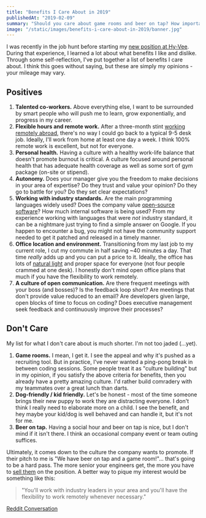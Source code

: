```yaml
---
title: "Benefits I Care About in 2019"
publishedAt: "2019-02-09"
summary: "Should you care about game rooms and beer on tap? How important is working remotely and a flexible schedule? I give my take on what benefits are important to me in 2019."
image: "/static/images/benefits-i-care-about-in-2019/banner.jpg"
---
```


I was recently in the job hunt before starting my [new position at Hy-Vee](/blog/joining-hy-vee). During that experience, I learned a lot about what benefits I like and dislike. Through some self-reflection, I've put together a list of benefits I care about. I think this goes without saying, but these are simply my opinions - your mileage may vary.

## Positives

1. **Talented co-workers.** Above everything else, I want to be surrounded by smart people who will push me to learn, grow exponentially, and progress in my career.
2. **Flexible hours and remote work.** After a three-month stint [working remotely abroad](/blog/the-search-for-everything), there's no way I could go back to a typical 9-5 desk job. Ideally, I'll work from home at least one day a week. I think 100% remote work is excellent, but not for everyone.
3. **Personal health.** Having a culture with a healthy work-life balance that doesn't promote burnout is critical. A culture focused around personal health that has adequate health coverage as well as some sort of gym package (on-site or stipend).
4. **Autonomy.** Does your manager give you the freedom to make decisions in your area of expertise? Do they trust and value your opinion? Do they go to battle for you? Do they set clear expectations?
5. **Working with industry standards.** Are the main programming languages widely used? Does the company value [open-source software](/blog/why-i-create-open-source-software)? How much internal software is being used? From my experience working with languages that were _not_ industry standard, it can be a nightmare just trying to find a simple answer on Google. If you happen to encounter a bug, you might not have the community support needed to get it patched and released in a timely manner.
6. **Office location and environment.** Transitioning from my last job to my current role, I cut my commute in half saving ~40 minutes a day. That time _really_ adds up and you can put a price to it. Ideally, the office has lots of [natural light](https://hbr.org/2018/09/the-1-office-perk-natural-light) and proper space for everyone (not four people crammed at one desk). I honestly don't mind open office plans that much if you have the flexibility to work remotely.
7. **A culture of open communication.** Are there frequent meetings with your boss (and bosses)? Is the feedback loop short? Are meetings that don't provide value reduced to an email? Are developers given large, open blocks of time to focus on coding? Does executive management seek feedback and continuously improve their processes?

## Don't Care

My list for what I don't care about is much shorter. I'm not too jaded (...yet).

1. **Game rooms.** I mean, I get it. I see the appeal and why it's pushed as a recruiting tool. But in practice, I've never wanted a ping-pong break in between coding sessions. Some people treat it as "culture building" but in my opinion, if you satisfy the above criteria for benefits, then you already have a pretty amazing culture. I'd rather build comradery with my teammates over a great lunch than darts.
2. **Dog-friendly / kid friendly.** Let's be honest - most of the time someone brings their new puppy to work they are distracting everyone. I don't think I really need to elaborate more on a child. I see the benefit, and hey maybe your kid/dog is well behaved and can handle it, but it's not for me.
3. **Beer on tap.** Having a social hour and beer on tap is nice, but I don't mind if it isn't there. I think an occasional company event or team outing suffices.

Ultimately, it comes down to the culture the company wants to promote. If their pitch to me is "We have beer on tap and a game room!"... that's going to be a hard pass. The more senior your engineers get, the more you have to [sell them](https://hiringengineersbook.com/post/trouble-hiring/) on the position.
A better way to pique my interest would be something like this:

> "You'll work with industry leaders in your area and you'll have the flexibility to work remotely whenever necessary."

[Reddit Conversation](https://www.reddit.com/r/cscareerquestions/comments/ap0h7h/what_benefits_do_you_actually_care_about_in_2019/)

